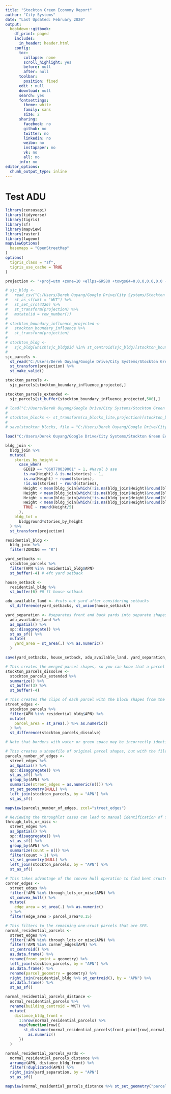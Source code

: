 ```yaml
---
title: "Stockton Green Economy Report"
author: "City Systems"
date: "Last Updated: February 2020"
output: 
  bookdown::gitbook:
    df_print: paged
    includes:
      in_header: header.html
    config:
      toc:
        collapse: none
        scroll_highlight: yes
        before: null
        after: null
      toolbar:
        position: fixed
      edit : null
      download: null
      search: yes
      fontsettings:
        theme: white
        family: sans
        size: 2
      sharing:
        facebook: no
        github: no
        twitter: no
        linkedin: no
        weibo: no
        instapaper: no
        vk: no
        all: no
      info: no
editor_options: 
  chunk_output_type: inline
---
```


# Test ADU

```r
library(censusapi)
library(tidyverse)
library(tigris)
library(sf)
library(mapview)
library(raster)
library(lwgeom)
mapviewOptions(
  basemaps = "OpenStreetMap"
)
options(
  tigris_class = "sf",
  tigris_use_cache = TRUE
)
```

```r
projection <- "+proj=utm +zone=10 +ellps=GRS80 +towgs84=0,0,0,0,0,0,0 +units=ft +no_defs"
```

```r
# sjc_bldg <-
#   read_csv("C:/Users/Derek Ouyang/Google Drive/City Systems/Stockton Green Economy/USBuildingFootprints/ca_06077_footprints.csv") %>%
#   st_as_sf(wkt = "WKT") %>%
#   st_set_crs(4326) %>%
#   st_transform(projection) %>%
#   mutate(id = row_number())
# 
# stockton_boundary_influence_projected <-
#   stockton_boundary_influence %>% 
#   st_transform(projection)
# 
# stockton_bldg <-
#   sjc_bldg[which(sjc_bldg$id %in% st_centroid(sjc_bldg)[stockton_boundary_influence_projected,]$id),]
# 
sjc_parcels <-
  st_read("C:/Users/Derek Ouyang/Google Drive/City Systems/Stockton Green Economy/Parcels/Parcels.shp") %>%
  st_transform(projection) %>%
  st_make_valid()

stockton_parcels <-
  sjc_parcels[stockton_boundary_influence_projected,]

stockton_parcels_extended <-
  sjc_parcels[st_buffer(stockton_boundary_influence_projected,500),]

# load("C:/Users/Derek Ouyang/Google Drive/City Systems/Stockton Green Economy/ca_blocks_lite.Rdata")
# 
# stockton_blocks <- st_transform(ca_blocks_lite,projection)[stockton_boundary_influence_projected,]
#   
# save(stockton_blocks, file = "C:/Users/Derek Ouyang/Google Drive/City Systems/Stockton Green Economy/stockton_blocks.Rdata")
```

```r
load("C:/Users/Derek Ouyang/Google Drive/City Systems/Stockton Green Economy/USBuildingFootprints/bldg_join.Rdata")

bldg_join <-
  bldg_join %>% 
  mutate(
    stories_by_height =
      case_when(
        GEOID == "060770039001" ~ 1, #Naval b ase
        is.na(Height) & is.na(stories) ~ 1,
        is.na(Height) ~ round(stories),
        !is.na(stories) ~ round(stories),
        Height < mean(bldg_join[which(!is.na(bldg_join$Height)&round(bldg_join$stories)==1),]$Height) + sd(bldg_join[which(!is.na(bldg_join$Height)&round(bldg_join$stories)==1),]$Height) ~ 1,
        Height < mean(bldg_join[which(!is.na(bldg_join$Height)&round(bldg_join$stories)==2),]$Height) + sd(bldg_join[which(!is.na(bldg_join$Height)&round(bldg_join$stories)==2),]$Height) ~ 2,
        Height < mean(bldg_join[which(!is.na(bldg_join$Height)&round(bldg_join$stories)==3),]$Height) + sd(bldg_join[which(!is.na(bldg_join$Height)&round(bldg_join$stories)==3),]$Height) ~ 3,
        Height < mean(bldg_join[which(!is.na(bldg_join$Height)&round(bldg_join$stories)==4),]$Height) + sd(bldg_join[which(!is.na(bldg_join$Height)&round(bldg_join$stories)==4),]$Height) ~ 4,
        TRUE ~ round(Height/5)
      ),
    bldg_tot =
      bldgground*stories_by_height
  ) %>% 
  st_transform(projection)
```

```r
residential_bldg <-
  bldg_join %>% 
  filter(ZONING == "R")
```

```r
yard_setbacks <-
  stockton_parcels %>%
  filter(APN %in% residential_bldg$APN)
  st_buffer(-4) # 4ft yard setback

house_setback <-
  residential_bldg %>%
  st_buffer(6) #6 ft house setback

adu_available_land <- #cuts out yard after considering setbacks
  st_difference(yard_setbacks, st_union(house_setback))

yard_separation <- #separates front and back yards into separate shapes
  adu_available_land %>%
  as_Spatial() %>%
  sp::disaggregate() %>%
  st_as_sf() %>% 
  mutate(
    yard_area = st_area(.) %>% as.numeric()
  )

save(yard_setbacks, house_setback, adu_available_land, yard_separation, file = "C:/Users/Derek Ouyang/Google Drive/City Systems/Stockton Green Economy/ADU/yard_separation.Rdata")
```

```r
# This creates the merged parcel shapes, so you can know that a parcel touches a street edge if it shares an edge with the block it's part of. the buffers are first filling in some small slivers, and then producing an end block shape that is 1ft inset from the original.
stockton_parcels_dissolve <-
  stockton_parcels_extended %>% 
  summarize() %>% 
  st_buffer(3) %>% 
  st_buffer(-4)

# This creates the clips of each parcel with the block shapes from the previous line. because of the -1ft buffer, this creates little 1ft leftover crusts.
street_edges <- 
  stockton_parcels %>%
  filter(APN %in% residential_bldg$APN) %>% 
  mutate(
    parcel_area = st_area(.) %>% as.numeric()
  ) %>% 
  st_difference(stockton_parcels_dissolve)

# Note that borders with water or green space may be incorrectly identified as street edges with this method. in EPA there are almost always buffer parcels for the baylands which prevent this from happening, but this may need to be addressed as a check on suspected throughlots using the street method, same as how the corner lot cases likely need to be sent to the street method.

# This creates a shapefile of original parcel shapes, but with the filed called "street_edges" that counts the number of distinct crusts that were created. for most normal cases, this will be 1. however note that corner lots, and parcels completely surrounded by streets, are also 1 crust. generally the expectation is that if you have more than 1 crust, you're some kind of throughlot or outlier condition.
parcels_number_of_edges <-
  street_edges %>% 
  as_Spatial() %>%
  sp::disaggregate() %>%
  st_as_sf() %>% 
  group_by(APN) %>% 
  summarize(street_edges = as.numeric(n())) %>%
  st_set_geometry(NULL) %>% 
  left_join(stockton_parcels, by = "APN") %>% 
  st_as_sf()

mapview(parcels_number_of_edges, zcol="street_edges")

# Reviewing the throughlot cases can lead to manual identification of false positives, but this may not be worth the time to do. for now, this sets aside all cases of 2+ crusts to be treated in a separate analysis, since you'd need to treat throughlots separately anyway.
through_lots_or_misc <-
  street_edges %>% 
  as_Spatial() %>%
  sp::disaggregate() %>%
  st_as_sf() %>% 
  group_by(APN) %>% 
  summarize(count = n()) %>% 
  filter(count > 1) %>% 
  st_set_geometry(NULL) %>% 
  left_join(stockton_parcels, by = "APN") %>% 
  st_as_sf()

# This takes advantage of the convex hull operation to find bent crusts. 15% seems to be roughly the right ratio of the convex hull shape area to original parcel area to identify true corner conditions, but this will have some false positives and false negatives. these corner cases are set aside for now, likely need to be sent to the street matching script.
corner_edges <-
  street_edges %>%
  filter(!APN %in% through_lots_or_misc$APN) %>% 
  st_convex_hull() %>% 
  mutate(
    edge_area = st_area(.) %>% as.numeric()
  ) %>% 
  filter(edge_area > parcel_area*0.15)

# This filters to the remaining one-crust parcels that are SFR. 
normal_residential_parcels <-
  street_edges %>% 
  filter(!APN %in% through_lots_or_misc$APN) %>% 
  filter(!APN %in% corner_edges$APN) %>% 
  st_centroid() %>% 
  as.data.frame() %>% 
  rename(front_point = geometry) %>% 
  left_join(stockton_parcels, by = "APN") %>%
  as.data.frame() %>% 
  rename(parcel_geometry = geometry) %>% 
  right_join(residential_bldg %>% st_centroid(), by = "APN") %>%
  as.data.frame() %>% 
  st_as_sf()

normal_residential_parcels_distance <-
  normal_residential_parcels %>% 
  rename(building_centroid = WKT) %>% 
  mutate(
    distance_bldg_front =
      1:nrow(normal_residential_parcels) %>% 
      map(function(row){
        st_distance(normal_residential_parcels$front_point[row],normal_residential_parcels$building_centroid[row]) %>% 
          as.numeric()
      })
  )

normal_residential_parcels_yards <-
  normal_residential_parcels_distance %>% 
  arrange(APN, distance_bldg_front) %>% 
  filter(!duplicated(APN)) %>% 
  right_join(yard_separation, by = "APN")
  st_as_sf()

mapview(normal_residential_parcels_distance %>% st_set_geometry("parcel_geometry"))+mapview(normal_residential_parcels_distance)
```

